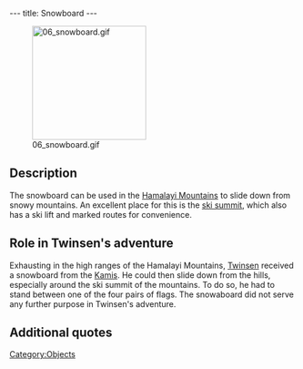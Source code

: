 ---
title: Snowboard
---

[[Image:06_snowboard.gif|right|200px]]

{{Quote|
Quote=Snowboard. Can only be used in the Hamalayi, near the ski lift. Place yourself in between any two flags before using.|
Character=Official description}}

==Description==
The snowboard can be used in the [[Hamalayi Mountains]] to slide down from snowy mountains. An excellent place for this is the [[ski summit]], which also has a ski lift and marked routes for convenience.

==Role in Twinsen's adventure==
Exhausting in the high ranges of the Hamalayi Mountains, [[Twinsen]] received a snowboard from the [[Kamis]]. He could then slide down from the hills, especially around the ski summit of the mountains. To do so, he had to stand between one of the four pairs of flags. The snowaboard did not serve any further purpose in Twinsen's adventure.

==Additional quotes==
{{Quote|
Quote=The Kamis have given you a Snowboard.|
Character=When Twinsen received the snowboard}}

[[Category:Objects]]